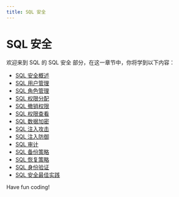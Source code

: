 ```yaml
---
title: SQL 安全
---
```


# SQL 安全

欢迎来到 SQL 的 SQL 安全 部分，在这一章节中，你将学到以下内容：

- [SQL 安全概述](./0-sql-security-overview.mdx)
- [SQL 用户管理](./1-sql-user-management.mdx)
- [SQL 角色管理](./2-sql-role-management.mdx)
- [SQL 权限分配](./3-sql-permission-assignment.mdx)
- [SQL 撤销权限](./4-sql-revocation-permissions.mdx)
- [SQL 权限查看](./5-sql-permission-view.mdx)
- [SQL 数据加密](./6-sql-data-encryption.mdx)
- [SQL 注入攻击](./7-g-id1gg-id2-sql-injectiong.mdx)
- [SQL 注入防御](./8-sql-injection-defense.mdx)
- [SQL 审计](./9-sql-audit.mdx)
- [SQL 备份策略](./10-sql-backup-strategy.mdx)
- [SQL 恢复策略](./11-sql-recovery-strategy.mdx)
- [SQL 身份验证](./12-sql-authentication.mdx)
- [SQL 安全最佳实践](./13-sql-security-best-practices.mdx)

Have fun coding!